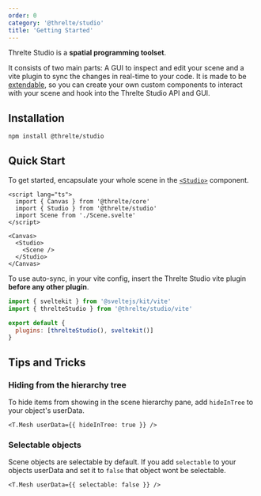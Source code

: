 ```yaml
---
order: 0
category: '@threlte/studio'
title: 'Getting Started'
---
```


Threlte Studio is a **spatial programming toolset**.

It consists of two main parts: A GUI to inspect and edit your scene and a
vite plugin to sync the changes in real-time to your code. It is made to be
[extendable](./authoring-extensions), so you can create your own custom
components to interact with your scene and hook into the Threlte Studio API and
GUI.

<Example
  path="studio/getting-started"
  hideStackblitz
  hideCode
  previewClass="aspect-[4/3.2]! h-auto!"
/>

## Installation

```bash copy
npm install @threlte/studio
```

## Quick Start

To get started, encapsulate your whole scene in the [`<Studio>`](./studio) component.

```svelte title=App.svelte {3,8,10}+
<script lang="ts">
  import { Canvas } from '@threlte/core'
  import { Studio } from '@threlte/studio'
  import Scene from './Scene.svelte'
</script>

<Canvas>
  <Studio>
    <Scene />
  </Studio>
</Canvas>
```

To use auto-sync, in your vite config, insert the Threlte Studio vite plugin
**before any other plugin**.

```js title=vite.config.js {2}+ {5}m
import { sveltekit } from '@sveltejs/kit/vite'
import { threlteStudio } from '@threlte/studio/vite'

export default {
  plugins: [threlteStudio(), sveltekit()]
}
```

## Tips and Tricks

### Hiding from the hierarchy tree

To hide items from showing in the scene hierarchy pane, add `hideInTree` to
your object's userData.

```svelte
<T.Mesh userData={{ hideInTree: true }} />
```

### Selectable objects

Scene objects are selectable by default. If you add `selectable` to your
objects userData and set it to `false` that object wont be selectable.

```svelte
<T.Mesh userData={{ selectable: false }} />
```
